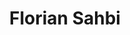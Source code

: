 ---
meta:
  title: "Conception & développement Fullstack JavaScript – Florian Sahbi"
  description: >
    Développeur Fullstack JavaScript (Next.js, headless CMS), expert Web Perf & SEO – 100 % remote. 
    Explorez mon CV et mes projets, et parlons ensemble de vos futurs challenges.
  canonical: "https://floriansahbi.dev/fr/about"
  openGraph:
    title: "Conception & développement Fullstack JavaScript – Florian Sahbi"
    description: >
      Je conçois des applications modulaires Next.js & headless, optimisées 
      pour la performance Web et le SEO, 100 % remote.
    url: "https://floriansahbi.dev/fr/about"
    images:
      - url: "https://floriansahbi.dev/about.jpeg"
        width: 1200
        height: 630
        alt: "Portrait de Florian Sahbi, développeur Fullstack JavaScript"
    locale: "fr_FR"
    type: "website"
    siteName: "floriansahbi.dev"
  twitter:
    card: "summary_large_image"
    title: "Conception & développement Fullstack JavaScript – Florian Sahbi"
    description: >
      Applications Next.js & headless modulaires, performantes et SEO‑friendly, 
      conçues 100 % remote.
    images:
      - "https://floriansahbi.dev/about.jpeg"

buttonLabel: "Téléchargez mon CV (PDF)"
contactButtonLabel: "Travaillons ensemble"
useCaseButtonLabel: "Mon rôle – Louise Damas"
worksButtonLabel: "Voir tous mes projets"
worksCtaDescription: "Vous voulez en savoir plus sur mon rôle dans un projet concret ? Ou explorer d'autres missions ?"
title: "Florian Sahbi"
subTitle: "Conception & développement Fullstack JavaScript • Next.js & Headless • Performance Web & SEO"
seoTitle: "Développeur Fullstack JavaScript • Next.js & SEO | Florian Sahbi"
description: "Diplômé d’HETIC et fort de cinq ans d’expérience en agences, startups et scale‑ups, je conçois et développe des solutions JavaScript modulaires et modernes avec Next.js. En 100 % remote, j’apporte une attention particulière aux Core Web Vitals et au SEO pour garantir des expériences fluides et rapides, tout en boostant votre visibilité en ligne. Je vous accompagne de la conception à l’optimisation."

works:
  title: "Parcours professionnel"
  experiences:
    - title: "Front-End Developer (Teletravail complet)"
      start: "2021-12-01"
      end:   "2024-12-01"
      localisation: "Unlikely Technology (Agence web)"
      description: "Au sein d’une équipe 100% à distance, j’ai été un soutien technique polyvalent sur les projets e‑commerce à fort trafic, de la maintenance aux évolutions fonctionnelles."
      details:
        - "Soutien technique sur l’ensemble des projets e‑commerce headless à fort trafic : maintenance, correctifs, modifications, ajouts de fonctionnalités et optimisations."
        - "Participation régulière en tant que support technique lors des appels avec les chefs de projet et les clients, pour clarifier les besoins et contribuer à l'accélération des livraisons."
        - "Assurer un flux de livraison continu : merges fréquents sur Vercel et previews automatiques pour un retour rapide et une détection précoce des régressions."
    - title: "Front-End Developer (Teletravail complet)"
      start: "2019-11-01"
      end:   "2021-06-01"
      localisation: "Amuse (Scale-up media)"
      description: "En tant que développeur front-end à distance pour la scale‑up Amuse, j’ai contribué à la création d’un CMS/outil de gestion de projet interne sur mesure (Scale Next), conçu pour optimiser la coordination et la vélocité des équipes de production."
      details:
        - "Décisions d’architecture & code reviews : veille technologique et choix d’outils et de bibliothèques pertinents, analyses de PR régulières pour garantir la cohérence et l’efficacité du code."
        - "R&D & prototypage : développement de POCs d’outils internes et intégration rapide des solutions les plus adaptées aux besoins évolutifs du projet."
        - "Support & communication continue : interlocuteur privilégié du CTO, j’assurais un accompagnement permanent et participais aux échanges techniques pour ajuster la roadmap et fluidifier le travail des équipes."
    - title: "Full-Stack Developer (Paris 11)"
      start: "2018-11-01"
      end:   "2019-08-01"
      localisation: "Appartoo (Start-up)"
      description: "En alternance, j’ai piloté la migration d’une architecture legacy Symfony/AngularJS (SQL + Elasticsearch) vers une stack MEAN moderne, pour améliorer la maintenabilité et la cohérence des données."
      details:
        - "Migration de la stack : remplacement de Symfony et AngularJS par MongoDB, Express, Angular & Node.js, et fusion des données SQL + Elasticsearch dans une base unifiée en NoSQL."
        - "Leadership technique : référent du projet, j’ai encadré une équipe de deux développeurs et alternants pour assurer la montée en compétences et la pérennité du code."
        - "Développement & optimisation : création d’un chat en temps réel from scratch, amélioration du SEO on‑page et revues de code régulières."

studies:
  title: "Formations"
  experiences:
    - title: "Bachelor Concepteur-Développeur de Solutions Digitales (Paris)"
      start: "2018-01-01"
      end:   "2020-01-01"
      localisation: "HETIC"
      details: []
    - title: "BTS Services Informatiques aux Organisations (Avranches)"
      start: "2016-01-01"
      end:   "2018-01-01"
      localisation: "Lycée Notre-Dame de la Providence"
      details: []

skills:
  title: "Compétences techniques"
  experiences:
    - title: "Front‑End"
      details:
        - React
        - Next.js (App Router, SSR/ISR, Server Components)
        - Tailwind CSS & SCSS
        - TypeScript
        - HTML / CSS
    - title: "CMS Headless"
      details:
        - Prismic
        - Storyblok
    - title: "E‑commerce & recherche"
      details:
        - Shopify
        - Algolia
    - title: "Back‑End & API"
      details:
        - Node.js (Express, NestJS)
        - REST & GraphQL
        - SQL
    - title: "Performance & SEO"
      details:
        - Core Web Vitals (LCP, FID, CLS)
        - Lighthouse & audit web
        - SEO on‑page
    - title: "Outils & DevOps"
      details:
        - Git & CI/CD (Vercel, Doppler)
        - Monitoring (Vercel Analytics, Chrome UX Report)
        - Figma & design system
        - ClickUp / gestion de projet

travel:
  title: "Expatriation"
  experiences:
    - title: "Permis Vacances‑Travail"
      start: "2024-01-01"
      end:   "2025-01-01"
      localisation: "Un an à la découverte du Japon"
      description: >-
        Dans le cadre d’un Permis Vacances‑Travail, j’ai relevé un défi personnel : vivre
        en totale autonomie au Japon. J’ai exploré une grande partie du pays, depuis
        Kagoshima dans le sud jusqu’à Monbetsu dans le nord, tout en gérant moi‑même
        mon budget, mon itinéraire et mes hébergements. En parallèle, je conçois et
        développe un site dédié pour retracer cette aventure, partager mes conseils
        pratiques et inspirer d’autres voyageurs à relever leur propre défi.
      details:
        - "Itinérance & endurance : 1 300 km parcourus à pied (pèlerinage de 50 jours sur Shikoku), randonnées dans les Alpes japonaises et ski à Hokkaido."
        - "Immersion culturelle : participation à festivals, plus de 130 hébergements et rencontres locales enrichissantes."
        - "Autonomie & organisation : gestion budgétaire annuelle sans revenus locaux et adaptation quotidienne à de nouveaux environnements."
        - "Communication & contenu : journalisation quotidienne sur Instagram (stories et articles) et développement d’un site dédié pour partager conseils et retours d’expérience."
        - "Esprit d’aventure : plongée à Okinawa et exploration de la diversité des traditions régionales."


hobbies:
  title: "Passions & centres d’intérêt"
  experiences:
    - title: "Arts visuels"
      details:
        - "Dessin au fusain, nu et sculpture (2 ans aux ateliers des Beaux‑Arts)"
    - title: "Photographie"
      details:
        - "Grand intérêt pour la photo depuis mes 18 ans : toujours mon appareil à portée de main"
    - title: "Plongée sous‑marine"
      details:
        - "PADI Advanced Open Water Diver – Corse, Thaïlande, Japon"
    - title: "Voyage & culture"
      details:
        - "Immersion d’un an au Japon ; visite de la plupart des départements français et découverte de pays européens (Pays‑Bas, Espagne, Belgique, Luxembourg)"
    - title: "Snowboard"
      details:
        - "Pratique annuelle depuis 3 ans"
---